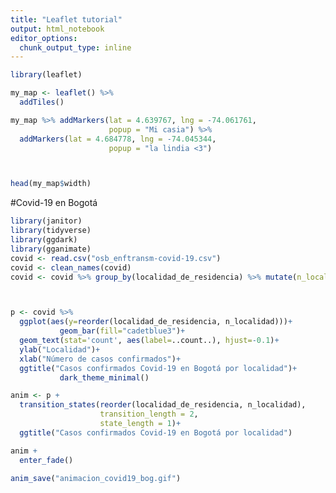 ```yaml
---
title: "Leaflet tutorial"
output: html_notebook
editor_options: 
  chunk_output_type: inline
---
```


```r
library(leaflet)

my_map <- leaflet() %>% 
  addTiles()

my_map %>% addMarkers(lat = 4.639767, lng = -74.061761, 
                      popup = "Mi casia") %>% 
  addMarkers(lat = 4.684778, lng = -74.045344, 
                      popup = "la lindia <3")



head(my_map$width)
```


#Covid-19 en Bogotá

```r
library(janitor)
library(tidyverse)
library(ggdark)
library(gganimate)
covid <- read.csv("osb_enftransm-covid-19.csv")
covid <- clean_names(covid)
covid <- covid %>% group_by(localidad_de_residencia) %>% mutate(n_localidad=n(), media_edad=mean(edad))



p <- covid %>% 
  ggplot(aes(y=reorder(localidad_de_residencia, n_localidad)))+ 
           geom_bar(fill="cadetblue3")+
  geom_text(stat='count', aes(label=..count..), hjust=-0.1)+
  ylab("Localidad")+
  xlab("Número de casos confirmados")+
  ggtitle("Casos confirmados Covid-19 en Bogotá por localidad")+
           dark_theme_minimal()

anim <- p +  
  transition_states(reorder(localidad_de_residencia, n_localidad),
                    transition_length = 2,
                    state_length = 1)+
  ggtitle("Casos confirmados Covid-19 en Bogotá por localidad")

anim + 
  enter_fade() 

anim_save("animacion_covid19_bog.gif")
  
```

